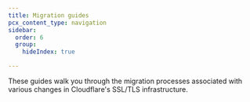 ```yaml
---
title: Migration guides
pcx_content_type: navigation
sidebar:
  order: 6
  group:
    hideIndex: true

---
```



These guides walk you through the migration processes associated with various changes in Cloudflare's SSL/TLS infrastructure.

<DirectoryListing />
